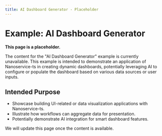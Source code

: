 ```yaml
---
title: AI Dashboard Generator - Placeholder
---
```


# Example: AI Dashboard Generator

**This page is a placeholder.**

The content for the "AI Dashboard Generator" example is currently unavailable. This example is intended to demonstrate an application of Nanoservice-ts in creating dynamic dashboards, potentially leveraging AI to configure or populate the dashboard based on various data sources or user inputs.

## Intended Purpose

*   Showcase building UI-related or data visualization applications with Nanoservice-ts.
*   Illustrate how workflows can aggregate data for presentation.
*   Potentially demonstrate AI integration for smart dashboard features.

We will update this page once the content is available.
